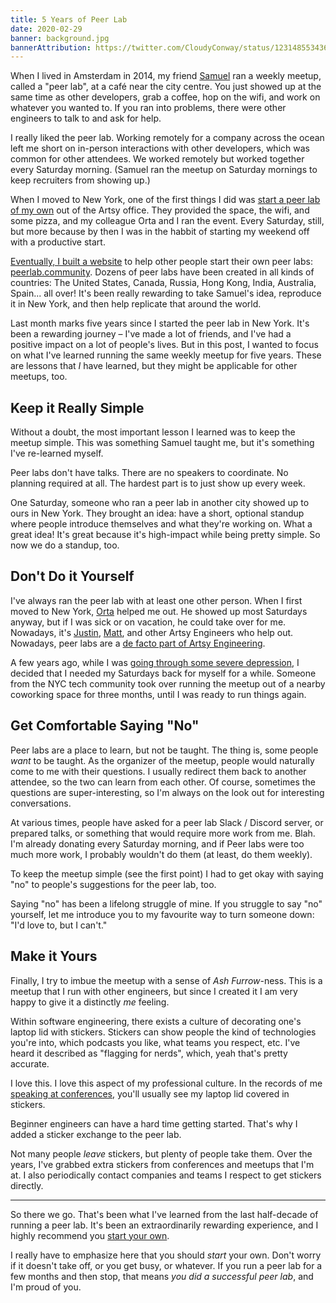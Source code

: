 ```yaml
---
title: 5 Years of Peer Lab
date: 2020-02-29
banner: background.jpg
bannerAttribution: https://twitter.com/CloudyConway/status/1231485534368866304
---
```


When I lived in Amsterdam in 2014, my friend [Samuel](https://twitter.com/samuelgoodwin) ran a weekly meetup, called a "peer lab", at a café near the city centre. You just showed up at the same time as other developers, grab a coffee, hop on the wifi, and work on whatever you wanted to. If you ran into problems, there were other engineers to talk to and ask for help.

I really liked the peer lab. Working remotely for a company across the ocean left me short on in-person interactions with other developers, which was common for other attendees. We worked remotely but worked together every Saturday morning. (Samuel ran the meetup on Saturday mornings to keep recruiters from showing up.)

When I moved to New York, one of the first things I did was [start a peer lab of my own](https://artsy.github.io/blog/2015/08/10/peer-lab/) out of the Artsy office. They provided the space, the wifi, and some pizza, and my colleague Orta and I ran the event. Every Saturday, still, but more because by then I was in the habbit of starting my weekend off with a productive start.

[Eventually, I built a website](https://ashfurrow.com/blog/building-static-sites-with-middleman/) to help other people start their own peer labs: [peerlab.community](https://peerlab.community). Dozens of peer labs have been created in all kinds of countries: The United States, Canada, Russia, Hong Kong, India, Australia, Spain... all over! It's been really rewarding to take Samuel's idea, reproduce it in New York, and then help replicate that around the world.

<Tweet tweetID="573250256630124545" />

Last month marks five years since I started the peer lab in New York. It's been a rewarding journey – I've made a lot of friends, and I've had a positive impact on a lot of people's lives. But in this post, I wanted to focus on what I've learned running the same weekly meetup for five years. These are lessons that _I_ have learned, but they might be applicable for other meetups, too.

## Keep it Really Simple

Without a doubt, the most important lesson I learned was to keep the meetup simple. This was something Samuel taught me, but it's something I've re-learned myself.

Peer labs don't have talks. There are no speakers to coordinate. No planning required at all. The hardest part is to just show up every week.

One Saturday, someone who ran a peer lab in another city showed up to ours in New York. They brought an idea: have a short, optional standup where people introduce themselves and what they're working on. What a great idea! It's great because it's high-impact while being pretty simple. So now we do a standup, too.

## Don't Do it Yourself

I've always ran the peer lab with at least one other person. When I first moved to New York, [Orta](https://twitter.com/orta) helped me out. He showed up most Saturdays anyway, but if I was sick or on vacation, he could take over for me. Nowadays, it's [Justin](https://twitter.com/zephraph), [Matt](https://twitter.com/pinadoleada), and other Artsy Engineers who help out. Nowadays, peer labs are a [de facto part of Artsy Engineering](https://github.com/artsy/README/blob/master/events/peer-labs.md).

A few years ago, while I was [going through some severe depression](/blog/update-on-medication-changes/), I decided that I needed my Saturdays back for myself for a while. Someone from the NYC tech community took over running the meetup out of a nearby coworking space for three months, until I was ready to run things again.

## Get Comfortable Saying "No"

Peer labs are a place to learn, but not be taught. The thing is, some people _want_ to be taught. As the organizer of the meetup, people would naturally come to me with their questions. I usually redirect them back to another attendee, so the two can learn from each other. Of course, sometimes the questions are super-interesting, so I'm always on the look out for interesting conversations.

At various times, people have asked for a peer lab Slack / Discord server, or prepared talks, or something that would require more work from me. Blah. I'm already donating every Saturday morning, and if Peer labs were too much more work, I probably wouldn't do them (at least, do them weekly).

To keep the meetup simple (see the first point) I had to get okay with saying "no" to people's suggestions for the peer lab, too.

Saying "no" has been a lifelong struggle of mine. If you struggle to say "no" yourself, let me introduce you to my favourite way to turn someone down: "I'd love to, but I can't."

## Make it Yours

Finally, I try to imbue the meetup with a sense of _Ash Furrow_-ness. This is a meetup that I run with other engineers, but since I created it I am very happy to give it a distinctly _me_ feeling.

<Tweet tweetID="863400007642337281" />

Within software engineering, there exists a culture of decorating one's laptop lid with stickers. Stickers can show people the kind of technologies you're into, which podcasts you like, what teams you respect, etc. I've heard it described as "flagging for nerds", which, yeah that's pretty accurate.

I love this. I love this aspect of my professional culture. In the records of me [speaking at conferences](/speaking), you'll usually see my laptop lid covered in stickers.

Beginner engineers can have a hard time getting started. That's why I added a sticker exchange to the peer lab.

<Tweet tweetID="1188889050423402498" />

Not many people _leave_ stickers, but plenty of people take them. Over the years, I've grabbed extra stickers from conferences and meetups that I'm at. I also periodically contact companies and teams I respect to get stickers directly.

<Tweet tweetID="980089002769440768" />

---

So there we go. That's been what I've learned from the last half-decade of running a peer lab. It's been an extraordinarily rewarding experience, and I highly recommend you [start your own](https://peerlab.community/start/).

I really have to emphasize here that you should _start_ your own. Don't worry if it doesn't take off, or you get busy, or whatever. If you run a peer lab for a few months and then stop, that means _you did a successful peer lab_, and I'm proud of you.
